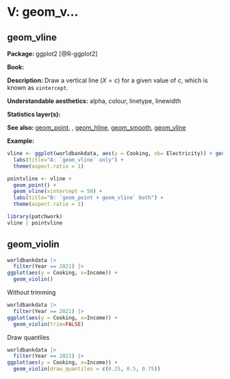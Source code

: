 # V: geom_v...

## geom_vline{#vline}


**Package: ** ggplot2 [@R-ggplot2]

**Book: **

**Description: ** Draw a vertical line ($X=c$) for a given value of $c$, which is known as `xintercept`.

**Understandable aesthetics:** alpha, colour, linetype, linewidth

**Statistics layer(s):**

**See also: ** [geom_point](#point), , [geom_hline](#hline), [geom_smooth](#smooth), [geom_vline](#vline)

**Example:**

```r
vline <- ggplot(worldbankdata, aes(y = Cooking, xb= Electricity)) + geom_vline(xintercept = 50) + 
  labs(title="A: `geom_vline` only") +
  theme(aspect.ratio = 1)

pointvline <- vline + 
  geom_point() + 
  geom_vline(xintercept = 50) + 
  labs(title="B: `geom_point + geom_vline` both") +
  theme(aspect.ratio = 1)

library(patchwork)
vline | pointvline
```

## geom_violin

```r
worldbankdata |>
  filter(Year == 2021) |>
ggplot(aes(y = Cooking, x=Income)) + 
  geom_violin()

```

Without trimming

```r
worldbankdata |>
  filter(Year == 2021) |>
ggplot(aes(y = Cooking, x=Income)) +
  geom_violin(trim=FALSE)

```


Draw quantiles

```r
worldbankdata |>
  filter(Year == 2021) |>
ggplot(aes(y = Cooking, x=Income)) +
  geom_violin(draw_quantiles = c(0.25, 0.5, 0.75))

```
